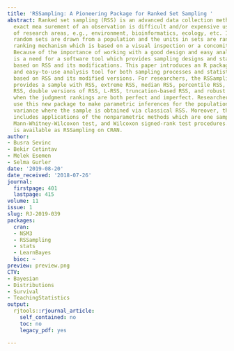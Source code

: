 ```yaml
---
title: 'RSSampling: A Pioneering Package for Ranked Set Sampling '
abstract: Ranked set sampling (RSS) is an advanced data collection method when the
  exact mea surement of an observation is difficult and/or expensive used in a number
  of research areas, e.g., environment, bioinformatics, ecology, etc. In this method,
  random sets are drawn from a population and the units in sets are ranked with a
  ranking mechanism which is based on a visual inspection or a concomitant variable.
  Because of the importance of working with a good design and easy analysis, there
  is a need for a software tool which provides sampling designs and statistical inferences
  based on RSS and its modifications. This paper introduces an R package as a free
  and easy-to-use analysis tool for both sampling processes and statistical inferences
  based on RSS and its modified versions. For researchers, the RSSampling package
  provides a sample with RSS, extreme RSS, median RSS, percentile RSS, balanced groups
  RSS, double versions of RSS, L-RSS, truncation-based RSS, and robust extreme RSS
  when the judgment rankings are both perfect and imperfect. Researchers can also
  use this new package to make parametric inferences for the population mean and the
  variance where the sample is obtained via classical RSS. Moreover, this package
  includes applications of the nonparametric methods which are one sample sign test,
  Mann-Whitney-Wilcoxon test, and Wilcoxon signed-rank test procedures. The package
  is available as RSSampling on CRAN.
author:
- Busra Sevinc
- Bekir Cetintav
- Melek Esemen
- Selma Gurler
date: '2019-08-20'
date_received: '2018-07-26'
journal:
  firstpage: 401
  lastpage: 415
volume: 11
issue: 1
slug: RJ-2019-039
packages:
  cran:
  - NSM3
  - RSSampling
  - stats
  - LearnBayes
  bioc: ~
preview: preview.png
CTV:
- Bayesian
- Distributions
- Survival
- TeachingStatistics
output:
  rjtools::rjournal_article:
    self_contained: no
    toc: no
    legacy_pdf: yes

---
```

